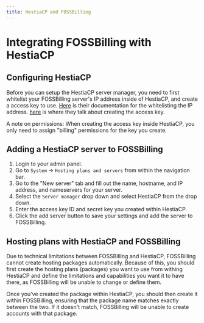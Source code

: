 ```yaml
---
title: HestiaCP and FOSSBilling
---
```


# Integrating FOSSBilling with HestiaCP

## Configuring HestiaCP

Before you can setup the HestiaCP server manager, you need to first whitelist your FOSSBilling server's IP address inside of HestiaCP, and create a access key to use.
[Here](https://hestiacp.com/docs/server-administration/rest-api.html#i-m-unable-to-connect-to-the-api) is their documentation for the whitelisting the IP address.
[here](https://hestiacp.com/docs/user-guide/account.html#api-access-keys) is where they talk about creating the access key.

A note on permissions: When creating the access key inside HestiaCP, you only need to assign "billing" permissions for the key you create.

## Adding a HestiaCP server to FOSSBilling

1. Login to your admin panel.
2. Go to `System` -> `Hosting plans and servers` from within the navigation bar.
3. Go to the "New server" tab and fill out the name, hostname, and IP address, and nameservers for your server.
4. Select the `Server manager` drop down and select HestiaCP from the drop down.
5. Enter the access key ID and secret key you created within HestiaCP.
6. Click the add server button to save your settings and add the server to FOSSBilling.

## Hosting plans with HestiaCP and FOSSBilling

Due to technical limitations between FOSSBilling and HestiaCP, FOSSBilling cannot create hosting packages automatically.
Because of this, you should first create the hosting plans (packages) you want to use from withing HestiaCP and define the limitations and capabilities you want it to have there, as FOSSBilling will be unable to change or define them.

Once you've created the package within HestiaCP, you should then create it within FOSSBilling, ensuring that the package name matches exactly between the two. If it doesn't match, FOSSBilling will be unable to create accounts with that package.
